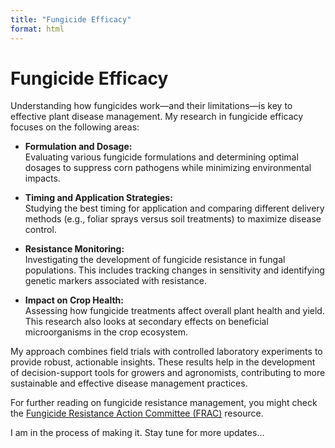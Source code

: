 ```yaml
---
title: "Fungicide Efficacy"
format: html
---
```


# Fungicide Efficacy

Understanding how fungicides work—and their limitations—is key to effective plant disease management. My research in fungicide efficacy focuses on the following areas:

- **Formulation and Dosage:**  
  Evaluating various fungicide formulations and determining optimal dosages to suppress corn pathogens while minimizing environmental impacts.

- **Timing and Application Strategies:**  
  Studying the best timing for application and comparing different delivery methods (e.g., foliar sprays versus soil treatments) to maximize disease control.

- **Resistance Monitoring:**  
  Investigating the development of fungicide resistance in fungal populations. This includes tracking changes in sensitivity and identifying genetic markers associated with resistance.

- **Impact on Crop Health:**  
  Assessing how fungicide treatments affect overall plant health and yield. This research also looks at secondary effects on beneficial microorganisms in the crop ecosystem.

My approach combines field trials with controlled laboratory experiments to provide robust, actionable insights. These results help in the development of decision-support tools for growers and agronomists, contributing to more sustainable and effective disease management practices.

For further reading on fungicide resistance management, you might check the [Fungicide Resistance Action Committee (FRAC)](https://www.frac.info/) resource.

I am in the process of making it. Stay tune for more updates...